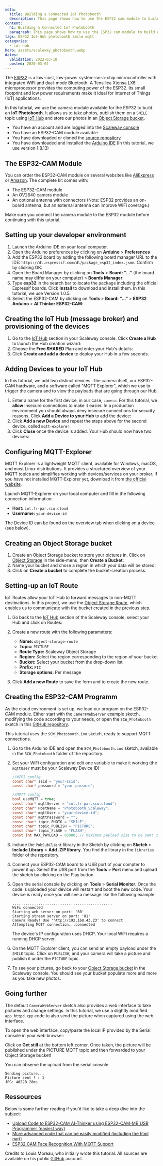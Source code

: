 ```yaml
---
meta:
  title: Building a Connected IoT Photobooth 
  description: This page shows how to use the ESP32 cam module to build a photobooth and store pictures in the Cloud
content:
  h1: Building a Connected IoT Photobooth 
  paragraph: This page shows how to use the ESP32 cam module to build a photobooth and store pictures in the Cloud
tags: ESP32 Iot-Hub photobooth smile mqtt 
categories: 
  - iot-hub
hero: assets/scaleway_photobooth.webp
dates:
  validation: 2022-03-10
  posted: 2020-03-02
---
```


The [ESP32](https://www.espressif.com/en/products/socs/esp32) is a low-cost, low-power system-on-a-chip microcontroller with integrated WiFi and dual-mode Bluetooth. A Tensilica Xtensa LX6 microprocessor provides the computing power of the ESP32. Its small footprint and low power requirements make it ideal for Internet of Things (IoT) applications.

In this tutorial, we use the camera module available for the ESP32 to build an **IoT Photobooth**. It allows us to take photos, publish them on a `SMILE` topic using [IoT Hub](https://www.scaleway.com/en/iot-hub/) and store our photos in an [Object Storage bucket](https://www.scaleway.com/en/object-storage/). 

<Lightbox src="scaleway-diagram.webp" alt="" />

<Message type="requirement">

  - You have an account and are logged into the [Scaleway console](https://console.scaleway.com)
  - You have an ESP32-CAM module available
  - You have downloaded or cloned the [source repository](https://gitHub.com/luisomoreau/ESP32-cam-MQTT)
  - You have downloaded and installed the [Arduino IDE](https://www.arduino.cc/en/main/software) (In this tutorial, we use version 1.8.13)

</Message>

## The ESP32-CAM Module

You can order the ESP32-CAM module on several websites like [AliExpress](https://www.aliexpress.com/premium/esp32%25252dcam.html) or [Amazon](https://www.amazon.fr/diymore-d%C3%A9veloppement-Bluetooth-ESP32-CAM-MB-Dual-core/dp/B08P1NMPLL). The complete kit comes with:

- The ESP32-CAM module 
- An OV2640 camera module
- An optional antenna with connectors (Note: ESP32 provides an on-board antenna, but an external antenna can improve WiFi coverage.)

<Message type="note">

  Make sure you connect the camera module to the ESP32 module before continuing with this tutorial. 

</Message>

<Lightbox src="scaleway-esp32-cam.webp" alt="" />

## Setting up your developer environment

1. Launch the Arduino IDE on your local computer. 
2. Open the Arduino preferences by clicking on **Arduino** > **Preferences**
3. Add the ESP32 board by adding the following board manager URL to the IDE: `https://dl.espressif.com/dl/package_esp32_index.json`. Confirm by clicking OK:
    <Lightbox src="scaleway-arduino-pref.webp" alt="" />
4. Open the Board Manager by clicking on **Tools** > **Board: "..."** (the board name may differ on your computer) > **Boards Manager**:
    <Lightbox src="scaleway-board-manager.webp" alt="" />
5. Type **esp32** in the search bar to locate the package including the official Espressif boards. Click **Install** to download and install them. In this tutorial, we use Version 1.0.5.
    <Lightbox src="scaleway-esp32-bm.webp" alt="" />
6. Select the ESP32-CAM by clicking on **Tools**  > **Board: "..."** > **ESP32 Arduino** > **AI Thinker ESP32-CAM**:
    <Lightbox src="scaleway-aithinker-cam.webp" alt="" />

## Creating the IoT Hub (message broker) and provisioning of the devices

1. Go to the [IoT Hub](https://console.scaleway.com/iot-hub/hubs) section in your Scaleway console. Click **Create a Hub** to launch the Hub creation wizard:
    <Lightbox src="scaleway-create-hub.webp" alt="" />
2. Choose the **Free SHARED** Plan and enter your Hub's details:
    <Lightbox src="scaleway-create-hub-1.webp" alt="" />
3. Click **Create and add a device** to deploy your Hub in a few seconds. 


## Adding Devices to your IoT Hub

In this tutorial, we add two distinct devices: The camera itself, our ESP32-CAM hardware, and a software called "MQTT Explorer", which we use to trigger the camera and to view the payloads that are going through our Hub.

1. Enter a name for the first device, in our case, `camera`. For this tutorial, we **allow** insecure connections to make it easier. In a production environment you should always deny insecure connections for security reasons. Click **Add a Device to your Hub** to add the device:
    <Lightbox src="scaleway-create-device.webp" alt="" />
2. Click **Add a new Device** and repeat the steps above for the second device, called `mqtt-explorer`. 
3. Click **Close** once the device is added. Your Hub should now have two devices: 
    <Lightbox src="scaleway-iothub-photobooth.webp" alt="" />


## Configuring MQTT-Explorer

MQTT Explorer is a lightweight MQTT client, available for Windows, macOS, and most Linux distributions. It provides a structured overview of your MQTT topics and simplifies working with devices/services on your broker. If you have not installed MQTT-Explorer yet, download it from [the official website](http://mqtt-explorer.com/).

Launch MQTT-Explorer on your local computer and fill in the following connection information: 
  - **Host:** `iot.fr-par.scw.cloud`
  - **Username:** `your-device-id`

<Lightbox src="scaleway-mqtt-explorer.webp" alt="" />

<Message type="note">

  The Device ID can be found on the overview tab when clicking on a device (see below).

</Message> 

<Lightbox src="scaleway-device-id.webp" alt="" />

## Creating an Object Storage bucket

1. Create an Object Storage bucket to store your pictures in. Click on [Object Storage](https://console.scaleway.com/object-storage/buckets) in the side-menu, then **Create a Bucket**:
    <Lightbox src="scaleway-create-obj-storage.webp" alt="" />
2. Name your bucket and chose a region in which your data will be stored:
    <Lightbox src="scaleway-create-obj-storage-1.webp" alt="" />
3. Click on **Create a bucket** to complete the bucket-creation process. 

## Setting-up an IoT Route

IoT Routes allow your IoT Hub to forward messages to non-MQTT destinations. In this project, we use the [Object Storage Route](/iot/iot-hub/how-to/create-route), which enables us to communicate with the bucket created in the previous step.

1. Go back to the [IoT Hub](https://console.scaleway.com/iot-hub/hubs) section of the Scaleway console, select your Hub and click on Routes:
    <Lightbox src="scaleway-create-route.webp" alt="" />
2. Create a new route with the following parameters: 

    - **Name:** `object-storage-route`
    - **Topic:** `PICTURE`
    - **Route Type:** Scaleway Object Storage
    - **Region:** Select the region corresponding to the region of your bucket
    - **Bucket:** Select your bucket from the drop-down list
    - **Prefix:** `PIC`
    - **Storage options:** Per message

    <Lightbox src="scaleway-create-route-1.webp" alt="" />
3. Click **Add a new Route** to save the form and to create the new route. 

## Creating the ESP32-CAM Programm

As the cloud environment is set up, we load our program on the ESP32-CAM module. Either start with the `CameraWebServer` example sketch, modifying the code according to your needs, or open the `SCW_Photobooth` sketch in this [GitHub repository](https://gitHub.com/luisomoreau/ESP32-cam-MQTT).

This tutorial uses the `SCW_Photobooth.ino` sketch, ready to support MQTT connections. 

1. Go to the Arduino IDE and open the `SCW_Photobooth.ino` sketch, available in the `SCW_Photobooth` folder of the repository. 
2. Set your WiFi configuration and edit one variable to make it working (the `mqttUser` must be your Scaleway Device ID):

    ```c
    //WIFI config
    const char* ssid = "your-ssid";
    const char* password = "your-passord";

    //MQTT config
    bool useMQTT = true;
    const char* mqttServer = "iot.fr-par.scw.cloud";
    const char* HostName = "Photobooth_Scaleway";
    const char* mqttUser = "your-device-id";
    const char* mqttPassword = "";
    const char* topic_PHOTO = "SMILE";
    const char* topic_PUBLISH = "PICTURE";
    const char* topic_FLASH = "FLASH";
    const int MAX_PAYLOAD = 60000; // Maximum payload size to be sent using MQTT (in Bytes)
    ```
3. Include the `PubSubClient` library in the Sketch by clicking on **Sketch** > **Include Library** > **Add .ZIP library**. You find the library in the `libraries` folder of the repository. 
4. Connect your ESP32-CAM board to a USB port of your compter to power it up. Select the USB port from the **Tools** > **Port** menu and upload the sketch by clicking on the Play button. 
5. Open the serial console by clicking on **Tools** > **Serial Monitor**. Once the code is uploaded your device will restart and boot the new code. Your device is ready once you will see a message like the following example:

    ```
    ..............................................
    WiFi connected
    Starting web server on port: '80'
    Starting stream server on port: '81'
    Camera Ready! Use 'http://192.168.43.23' to connect
    Attempting MQTT connection...connected
    ```

    <Message type="note">

      The device's IP configuration uses DHCP. Your local WiFi requires a running DHCP server. 

    </Message>
6. On the MQTT Explorer client, you can send an empty payload under the `SMILE` topic. Click on `PUBLISH`, and your camera will take a picture and publish it under the `PICTURE` topic.
    <Lightbox src="scaleway-arduino-console-mqtt-explorer.webp" alt="" />
7. To see your pictures, go back to your [Object Storage bucket](https://console.scaleway.com/object-storage/buckets) in the Scaleway console. You should see your bucket populate more and more as you take new photos.

## Going further

The default `CameraWebServer` sketch also provides a web interface to take pictures and change settings. In this tutorial, we use a slightly modified `app_httpd.cpp` code to also send the picture when captured using the web interface.
    <Lightbox src="scaleway-diagram-2.webp" alt="" />

To open the web interface, copy/paste the local IP provided by the Serial console in your web browser: 
    <Lightbox src="scaleway-ov2640-webinterface.webp" alt="" />

Click on **Get still** at the bottom left corner. Once taken, the picture will be published under the PICTURE MQTT topic and then forwarded to your Object Storage bucket!

You can observe the upload from the serial console:

```
Sending picture...
Picture sent ? : 1
JPG: 4022B 28ms
```

## Ressources

Below is some further reading if you'd like to take a deep dive into the subject:

* [Upload Code to ESP32-CAM AI-Thinker using ESP32-CAM-MB USB Programmer (easiest way)](https://randomnerdtutorials.com/upload-code-esp32-cam-mb-usb/)
* [More advanced code that can be easily modified (including the html part)](https://gitHub.com/easytarget/esp32-cam-webserver)
* [ESP32 CAM Face Recognition With MQTT Support](https://www.instructables.com/ESP32-CAM-Face-Recognition-With-MQTT-Support-AI-Th/)

Credits to Louis Moreau, who initially wrote this tutorial. All sources are available on his public [GitHub](https://gitHub.com/luisomoreau/ESP32-cam-MQTT) account.


